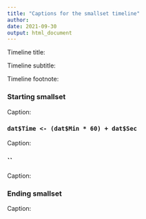 ```yaml
---
title: "Captions for the smallset timeline"
author: 
date: 2021-09-30
output: html_document
---
```


Timeline title: 

Timeline subtitle: 

Timeline footnote: 

### Starting smallset

Caption: 

### `dat$Time <- (dat$Min * 60) + dat$Sec`

Caption: 

### ``

Caption: 

### Ending smallset

Caption: 
